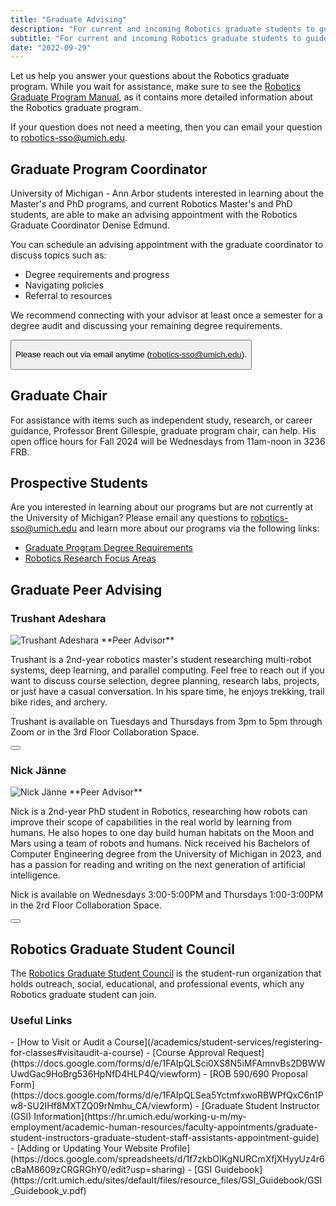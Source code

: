 ```yaml
---
title: "Graduate Advising"
description: "For current and incoming Robotics graduate students to guide their studies."
subtitle: "For current and incoming Robotics graduate students to guide their studies"
date: "2022-09-29"
---
```



Let us help you answer your questions about the Robotics graduate program. While you wait for assistance, make sure to see the [Robotics Graduate Program Manual](https://robotics.umich.edu/academics/graduate/degree-requirements/), as it contains more detailed information about the Robotics graduate program.

If your question does not need a meeting, then you can email your question to [robotics-sso@umich.edu](mailto:robotics-sso@umich.edu).

<TwoColumn>
<div slot="left">

## Graduate Program Coordinator

University of Michigan - Ann Arbor students interested in learning about the Master's and PhD programs, and current Robotics Master's and PhD students, are able to make an advising appointment with the Robotics Graduate Coordinator Denise Edmund.

You can schedule an advising appointment with the graduate coordinator to discuss topics such as:
- Degree requirements and progress
- Navigating policies
- Referral to resources

We recommend connecting with your advisor at least once a semester for a degree audit and discussing your remaining degree requirements.

<Button href="https://calendar.app.google/uFV6eMYYFYdC6tA8A" text="Make an appointment with Denise" />

Please reach out via email anytime (robotics-sso@umich.edu).

</div>
<div slot="right">

## Graduate Chair

For assistance with items such as independent study, research, or career guidance, Professor Brent Gillespie, graduate program chair, can help. His open office hours for Fall 2024 will be Wednesdays from 11am-noon in 3236 FRB.

## Prospective Students
Are you interested in learning about our programs but are not currently at the University of Michigan? Please email any questions to [robotics-sso@umich.edu](mailto:robotics-sso@umich.edu) and learn more about our programs via the following links:
- [Graduate Program Degree Requirements](/academics/graduate/degree-requirements/)
- [Robotics Research Focus Areas](/research/focus-areas/)

</div>
</TwoColumn>


## Graduate Peer Advising

<TwoColumn>
<div slot="left">

### Trushant Adeshara

<Image src={trushant} alt="Trushant Adeshara" width={200} height={200} class="rounded-lg shadow-lg"  />
**Peer Advisor**

Trushant is a 2nd-year robotics master's student researching multi-robot systems, deep learning, and parallel computing. Feel free to reach out if you want to discuss course selection, degree planning, research labs, projects, or just have a casual conversation. In his spare time, he enjoys trekking, trail bike rides, and archery.

Trushant is available on Tuesdays and Thursdays from 3pm to 5pm through Zoom or in the 3rd Floor Collaboration Space.

<Button href="https://calendly.com/trushant-adeshara/peer-advisor-office-hours" text="Make an appointment" />

</div>
<div slot="right">

### Nick Jänne

<Image src={janne} alt="Nick Jänne" width={200} height={200} class="rounded-lg shadow-lg"  />
**Peer Advisor**

Nick is a 2nd-year PhD student in Robotics, researching how robots can improve their scope of capabilities in the real world by learning from humans. He also hopes to one day build human habitats on the Moon and Mars using a team of robots and humans. Nick received his Bachelors of Computer Engineering degree from the University of Michigan in 2023, and has a passion for reading and writing on the next generation of artificial intelligence.

Nick is available on Wednesdays 3:00-5:00PM and Thursdays 1:00-3:00PM in the 2rd Floor Collaboration Space.

<Button href="https://calendar.google.com/calendar/u/0/appointments/schedules/AcZssZ0x-CCDIXJdCsPxRIEMnWe2SSrJ1ZNN0Yyb9dZtq_1LrYxbjw2AJmIxW3KsDBIG5susBhtEOtAT" text="Make an appointment" />

</div>
</TwoColumn>


## Robotics Graduate Student Council

The [Robotics Graduate Student Council](/academics/student-services/robotics-graduate-student-council/) is the student-run organization that holds outreach, social, educational, and professional events, which any Robotics graduate student can join.

### Useful Links
<ColumnList>
- [How to Visit or Audit a Course](/academics/student-services/registering-for-classes#visitaudit-a-course)
- [Course Approval Request](https://docs.google.com/forms/d/e/1FAIpQLSci0XS8N5iMFAmnvBs2DBWWUwdGac9HoBrg536HpNfD4HLP4Q/viewform)
- [ROB 590/690 Proposal Form](https://docs.google.com/forms/d/e/1FAIpQLSea5YctmfxwoRBWPfQxC6n1Pw8-SU2IHf8MXTZQ09rNmhu_CA/viewform)
- [Graduate Student Instructor (GSI) Information](https://hr.umich.edu/working-u-m/my-employment/academic-human-resources/faculty-appointments/graduate-student-instructors-graduate-student-staff-assistants-appointment-guide)
- [Adding or Updating Your Website Profile](https://docs.google.com/spreadsheets/d/1f7zkbOIKgNURCmXfjXHyyUz4r6cBaM8609zCRGRGhY0/edit?usp=sharing)
- [GSI Guidebook](https://crlt.umich.edu/sites/default/files/resource_files/GSI_Guidebook/GSI_Guidebook_v.pdf)
</ColumnList>
